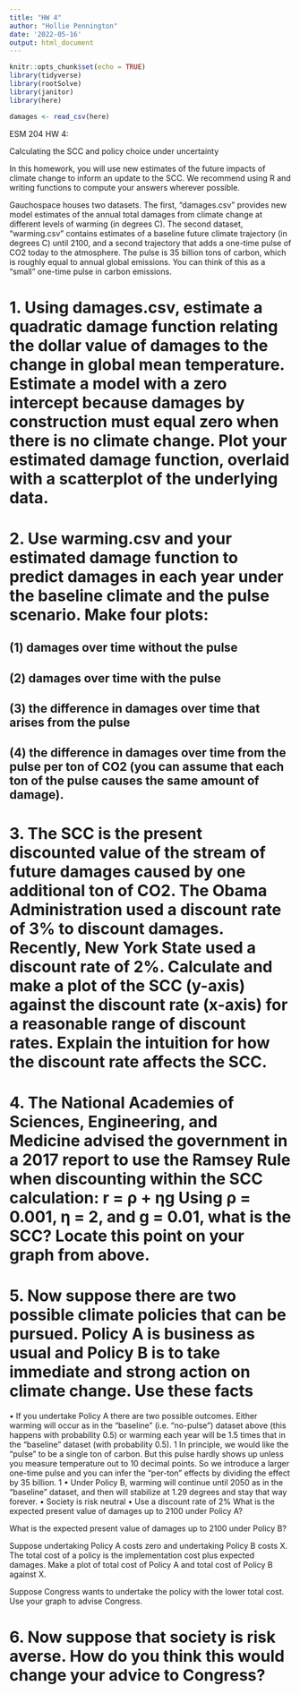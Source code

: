 ```yaml
---
title: "HW 4"
author: "Hollie Pennington"
date: '2022-05-16'
output: html_document
---
```


```r
knitr::opts_chunk$set(echo = TRUE)
library(tidyverse)
library(rootSolve)
library(janitor)
library(here)
```

```r
damages <- read_csv(here)
```

ESM 204 HW 4:

Calculating the SCC and policy choice under uncertainty

In this homework, you will use new estimates of the future impacts of climate change to inform an
update to the SCC. We recommend using R and writing functions to compute your answers wherever
possible.

Gauchospace houses two datasets. The first, “damages.csv” provides new model estimates of the
annual total damages from climate change at different levels of warming (in degrees C). The second
dataset, “warming.csv” contains estimates of a baseline future climate trajectory (in degrees C) until 2100, and a second trajectory that adds a one-time pulse of CO2 today to the atmosphere. The
pulse is 35 billion tons of carbon, which is roughly equal to annual global emissions. You can think
of this as a “small” one-time pulse in carbon emissions.

# 1. Using damages.csv, estimate a quadratic damage function relating the dollar value of damages to the change in global mean temperature. Estimate a model with a zero intercept because damages by construction must equal zero when there is no climate change. Plot your estimated damage function, overlaid with a scatterplot of the underlying data.


# 2. Use warming.csv and your estimated damage function to predict damages in each year under the baseline climate and the pulse scenario. Make four plots: 

## (1) damages over time without the pulse

## (2) damages over time with the pulse

## (3) the difference in damages over time that arises from the pulse

## (4) the difference in damages over time from the pulse per ton of CO2 (you can assume that each ton of the pulse causes the same amount of damage).

# 3. The SCC is the present discounted value of the stream of future damages caused by one additional ton of CO2. The Obama Administration used a discount rate of 3% to discount damages. Recently, New York State used a discount rate of 2%. Calculate and make a plot of the SCC (y-axis) against the discount rate (x-axis) for a reasonable range of discount rates. Explain the intuition for how the discount rate affects the SCC.

# 4. The National Academies of Sciences, Engineering, and Medicine advised the government in a 2017 report to use the Ramsey Rule when discounting within the SCC calculation: r = ρ + ηg Using ρ = 0.001, η = 2, and g = 0.01, what is the SCC? Locate this point on your graph from above.

# 5. Now suppose there are two possible climate policies that can be pursued. Policy A is business as usual and Policy B is to take immediate and strong action on climate change. Use these facts

• If you undertake Policy A there are two possible outcomes. Either warming will occur as
in the “baseline” (i.e. “no-pulse”) dataset above (this happens with probability 0.5) or
warming each year will be 1.5 times that in the “baseline” dataset (with probability 0.5).
1 In principle, we would like the “pulse” to be a single ton of carbon. But this pulse hardly shows up unless you measure temperature out to 10 decimal points. So we introduce a larger one-time pulse and you can infer the “per-ton” effects by dividing the effect by 35 billion.
1
• Under Policy B, warming will continue until 2050 as in the “baseline” dataset, and then
will stabilize at 1.29 degrees and stay that way forever.
• Society is risk neutral
• Use a discount rate of 2%
What is the expected present value of damages up to 2100 under Policy A? 

What is the expected present value of damages up to 2100 under Policy B? 

Suppose undertaking Policy A costs zero and undertaking Policy B costs X. The total cost of a policy is the implementation cost plus expected damages. Make a plot of total cost of Policy A and total cost of Policy B against X. 

Suppose Congress wants to undertake the policy with the lower total cost. Use your graph to advise Congress.

# 6. Now suppose that society is risk averse. How do you think this would change your advice to Congress?
